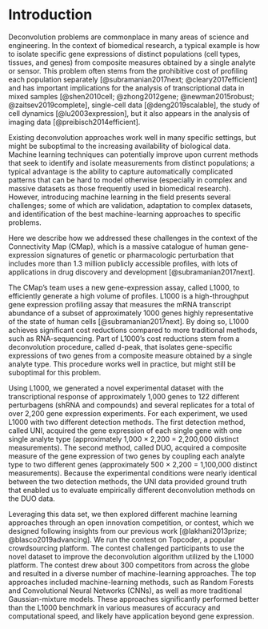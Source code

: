 
Introduction
============

Deconvolution problems are commonplace in many areas of science and engineering. In the context of biomedical research, a typical example is how to isolate specific gene expressions of distinct populations (cell types, tissues, and genes) from composite measures obtained by a single analyte or sensor. This problem often stems from the prohibitive cost of profiling each population separately [@subramanian2017next; @cleary2017efficient] and has important implications for the analysis of transcriptional data in mixed samples [@shen2010cell; @zhong2012gene; @newman2015robust; @zaitsev2019complete], single-cell data [@deng2019scalable], the study of cell dynamics [@lu2003expression], but it also appears in the analysis of imaging data [@preibisch2014efficient]. 

Existing deconvolution approaches work well in many specific settings, but might be suboptimal to the increasing availability of biological data. Machine learning techniques can potentially improve upon current methods that seek to identify and isolate measurements from distinct populations; a typical advantage is the ability to capture automatically complicated patterns that can be hard to model otherwise (especially in complex and massive datasets as those frequently used in biomedical research). However, introducing machine learning in the field presents several challenges; some of which are validation, adaptation to complex datasets, and identification of the best machine-learning approaches to specific problems.

Here we describe how we addressed these challenges in the context of the Connectivity Map (CMap), which is a massive catalogue of human gene-expression signatures of genetic or pharmacologic perturbation that includes more than 1.3 million publicly accessible profiles, with lots of applications in drug discovery and development [@subramanian2017next]. 

The CMap's team uses a new gene-expression assay, called L1000, to efficiently generate a high volume of profiles. L1000 is a high-throughput gene expression profiling assay that measures the mRNA transcript abundance of a subset of approximately 1000 genes highly representative of the state of human cells [@subramanian2017next]. By doing so, L1000 achieves significant cost reductions compared to more traditional methods, such as RNA-sequencing. Part of L1000's cost reductions stem from a deconvolution procedure, called d-peak, that isolates gene-specific expressions of two genes from a composite measure obtained by a single analyte type. This procedure works well in practice, but might still be suboptimal for this problem.

Using L1000, we generated a novel experimental dataset with the transcriptional response of approximately 1,000 genes to 122 different perturbagens (shRNA and compounds) and several replicates for a total of over 2,200 gene expression experiments. For each experiment, we used L1000 with two different detection methods. The first detection method, called UNI, acquired the gene expression of each single gene with one single analyte type (approximately 1,000 $\times$ 2,200 = 2,200,000 distinct measurements). 
The second method, called DUO, acquired a composite measure of the gene expression of two genes by coupling each analyte type to two different genes (approximately 500 $\times$ 2,200 = 1,100,000 distinct measurements). Because the experimental conditions were nearly identical between the two detection methods, the UNI data provided ground truth that enabled us to evaluate empirically different deconvolution methods on the DUO data.

Leveraging this data set, we then explored different machine learning approaches through an open innovation competition, or contest, which we designed following insights from our previous work [@lakhani2013prize; @blasco2019advancing]. We run the contest on Topcoder, a popular crowdsourcing platform. The contest challenged participants to use the novel dataset to improve the deconvolution algorithm utilized by the L1000 platform. The contest drew about 300 competitors from across the globe and resulted in a diverse number of machine-learning approaches. The top approaches included machine-learning methods, such as Random Forests and Convolutional Neural Networks (CNNs), as well as more traditional Gaussian-mixture models. These approaches significantly performed better than the L1000 benchmark in various measures of accuracy and computational speed, and likely have application beyond gene expression.


<!-- 
TO READ: 

"DeconvSeq: deconvolution of cell mixture distribution in sequencing data" https://academic.oup.com/bioinformatics/advance-article-abstract/doi/10.1093/bioinformatics/btz444/5506629?redirectedFrom=fulltext

"Evaluation of methods to assign cell type labels to cell clusters from single-cell RNA-sequencing data [version 3; peer review: 2 approved, 1 approved with reservations]"
https://f1000research.com/articles/8-296

Systematic comparative analysis of single cell RNA-sequencing methods
https://www.biorxiv.org/content/10.1101/632216v1

The Technology and Biology of Single-Cell RNA Sequencing
https://www.sciencedirect.com/science/article/pii/S1097276515002610

Fractional proliferation: a method to deconvolve cell population dynamics from single-cell data
https://www.nature.com/articles/nmeth.2138

Bulk tissue cell type deconvolution with multi-subject single-cell expression reference
https://www.nature.com/articles/s41467-018-08023-x

A Single-Cell Transcriptomic Map of the Human and Mouse Pancreas Reveals Inter- and Intra-cell Population Structure
https://www.sciencedirect.com/science/article/pii/S2405471216302666

-->